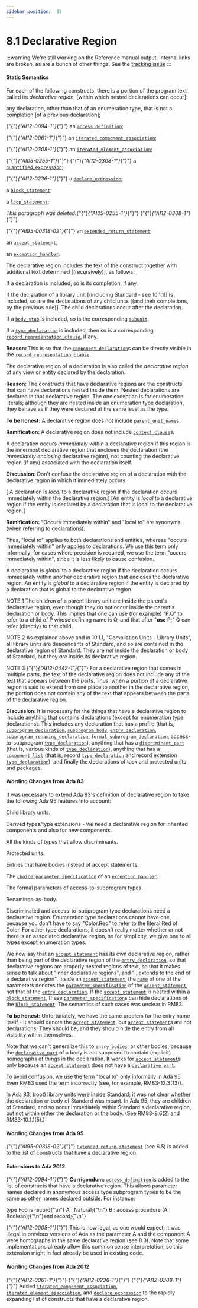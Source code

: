 ---
sidebar_position:  65
---

# 8.1 Declarative Region

:::warning
We're still working on the Reference manual output.  Internal links are broken,
as are a bunch of other things.
See the [tracking issue](https://github.com/ada-lang-io/ada-lang-io/issues/20)
:::



#### Static Semantics

<p>For each of the following constructs, there is a portion of the program text called its <em>declarative region</em>, [within which nested declarations can occur]: </p>
<p>any declaration, other than that of an enumeration type, that is not a completion [of a previous declaration];</p>
<p>{"{"}<em>{"AI12-0094-1"}</em>{"}"} an <code><a href="../AA-3/AA-3.10#S0084">access_definition</a></code>;</p>
<p>{"{"}<em>{"AI12-0061-1"}</em>{"}"} an <code><a href="../AA-4/AA-4.3#S0119">iterated_component_association</a></code>;</p>
<p>{"{"}<em>{"AI12-0308-1"}</em>{"}"} an <code><a href="../AA-4/AA-4.3#S0131">iterated_element_association</a></code>;</p>
<p>{"{"}<em>{"AI05-0255-1"}</em>{"}"} {"{"}<em>{"AI12-0308-1"}</em>{"}"} a <code><a href="../AA-4/AA-4.5#S0153">quantified_expression</a></code>;</p>
<p>{"{"}<em>{"AI12-0236-1"}</em>{"}"} a <code><a href="../AA-4/AA-4.5#S0156">declare_expression</a></code>;</p>
<p>a <code><a href="../AA-5/AA-5.6#S0191">block_statement</a></code>;</p>
<p>a <code><a href="../AA-5/AA-5.5#S0178">loop_statement</a></code>;</p>
<p><em>This paragraph was deleted.</em>{"{"}<em>{"AI05-0255-1"}</em>{"}"} {"{"}<em>{"AI12-0308-1"}</em>{"}"} </p>
<p>{"{"}<em>{"AI95-00318-02"}</em>{"}"} an <code><a href="../AA-6/AA-6.5#S0225">extended_return_statement</a></code>;</p>
<p>an <code><a href="../AA-9/AA-9.5#S0258">accept_statement</a></code>;</p>
<p>an <code><a href="../AA-11/AA-11.2#S0305">exception_handler</a></code>. </p>
<p>The declarative region includes the text of the construct together with additional text determined [(recursively)], as follows: </p>
<p>If a declaration is included, so is its completion, if any.</p>
<p>If the declaration of a library unit [(including Standard - see 10.1.1)] is included, so are the declarations of any child units [(and their completions, by the previous rule)]. The child declarations occur after the declaration.</p>
<p>If a <code><a href="../AA-10/AA-10.1#S0297">body_stub</a></code> is included, so is the corresponding <code><a href="../AA-10/AA-10.1#S0302">subunit</a></code>.</p>
<p>If a <code><a href="../AA-3/AA-3.2#S0023">type_declaration</a></code> is included, then so is a corresponding <code><a href="../AA-13/AA-13.5#S0352">record_representation_clause</a></code>, if any. </p>
<Admonition type="note">
<p><strong>Reason: </strong>This is so that the <code><a href="../AA-3/AA-3.8#S0070">component_declaration</a></code>s can be directly visible in the <code><a href="../AA-13/AA-13.5#S0352">record_representation_clause</a></code>. </p></Admonition>

<p>The declarative region of a declaration is also called the <em>declarative region</em> of any view or entity declared by the declaration. </p>
<Admonition type="note">
<p><strong>Reason: </strong>The constructs that have declarative regions are the constructs that can have declarations nested inside them. Nested declarations are declared in that declarative region. The one exception is for enumeration literals; although they are nested inside an enumeration type declaration, they behave as if they were declared at the same level as the type. </p></Admonition>

<Admonition type="note">
<p><strong>To be honest: </strong>A declarative region does not include <code><a href="../AA-10/AA-10.1#S0291">parent_unit_name</a></code>s. </p></Admonition>

<Admonition type="note">
<p><strong>Ramification: </strong>A declarative region does not include <code><a href="../AA-10/AA-10.1#S0292">context_clause</a></code>s. </p></Admonition>

<p>A declaration occurs <em>immediately within</em> a declarative region if this region is the innermost declarative region that encloses the declaration (the <em>immediately enclosing</em> declarative region), not counting the declarative region (if any) associated with the declaration itself. </p>
<Admonition type="note">
<p><strong>Discussion: </strong>Don't confuse the declarative region of a declaration with the declarative region in which it immediately occurs. </p></Admonition>

<p>[ A declaration is <em>local</em> to a declarative region if the declaration occurs immediately within the declarative region.] [An entity is <em>local</em> to a declarative region if the entity is declared by a declaration that is local to the declarative region.] </p>
<Admonition type="note">
<p><strong>Ramification: </strong>"Occurs immediately within" and "local to" are synonyms (when referring to declarations).</p></Admonition>

<Admonition type="note">
<p>Thus, "local to" applies to both declarations and entities, whereas "occurs immediately within" only applies to declarations. We use this term only informally; for cases where precision is required, we use the term "occurs immediately within", since it is less likely to cause confusion. </p></Admonition>

<p>A declaration is <em>global</em> to a declarative region if the declaration occurs immediately within another declarative region that encloses the declarative region. An entity is <em>global</em> to a declarative region if the entity is declared by a declaration that is global to the declarative region. </p>
<Admonition type="note">
<p>NOTE 1   The children of a parent library unit are inside the parent's declarative region, even though they do not occur inside the parent's declaration or body. This implies that one can use (for example) "P.Q" to refer to a child of P whose defining name is Q, and that after "<strong>use</strong> P;" Q can refer (directly) to that child.</p></Admonition>

<Admonition type="note">
<p>NOTE 2   As explained above and in 10.1.1, "Compilation Units - Library Units", all library units are descendants of Standard, and so are contained in the declarative region of Standard. They are <em>not</em> inside the declaration or body of Standard, but they <em>are</em> inside its declarative region.</p></Admonition>

<Admonition type="note">
<p>NOTE 3   {"{"}<em>{"AI12-0442-1"}</em>{"}"} For a declarative region that comes in multiple parts, the text of the declarative region does not include any of the text that appears between the parts. Thus, when a portion of a declarative region is said to extend from one place to another in the declarative region, the portion does not contain any of the text that appears between the parts of the declarative region. </p></Admonition>

<Admonition type="note">
<p><strong>Discussion: </strong>It is necessary for the things that have a declarative region to include anything that contains declarations (except for enumeration type declarations). This includes any declaration that has a profile (that is, <code><a href="../AA-6/AA-6.1#S0195">subprogram_declaration</a></code>, <code><a href="../AA-6/AA-6.3#S0216">subprogram_body</a></code>, <code><a href="../AA-9/AA-9.5#S0257">entry_declaration</a></code>, <code><a href="../AA-8/AA-8.5#S0242">subprogram_renaming_declaration</a></code>, <code><a href="../AA-12/AA-12.6#S0335">formal_subprogram_declaration</a></code>, access-to-subprogram <code><a href="../AA-3/AA-3.2#S0023">type_declaration</a></code>), anything that has a <code><a href="../AA-3/AA-3.7#S0059">discriminant_part</a></code> (that is, various kinds of <code><a href="../AA-3/AA-3.2#S0023">type_declaration</a></code>), anything that has a <code><a href="../AA-3/AA-3.8#S0068">component_list</a></code> (that is, record <code><a href="../AA-3/AA-3.2#S0023">type_declaration</a></code> and record extension <code><a href="../AA-3/AA-3.2#S0023">type_declaration</a></code>), and finally the declarations of task and protected units and packages. </p></Admonition>


#### Wording Changes from Ada 83

<Admonition type="note">
<p>It was necessary to extend Ada 83's definition of declarative region to take the following Ada 95 features into account: </p></Admonition>

<p>Child library units.</p>
<p>Derived types/type extensions - we need a declarative region for inherited components and also for new components.</p>
<p>All the kinds of types that allow discriminants.</p>
<p>Protected units.</p>
<p>Entries that have bodies instead of accept statements.</p>
<p>The <code><a href="../AA-11/AA-11.2#S0306">choice_parameter_specification</a></code> of an <code><a href="../AA-11/AA-11.2#S0305">exception_handler</a></code>.</p>
<p>The formal parameters of access-to-subprogram types.</p>
<p>Renamings-as-body. </p>
<Admonition type="note">
<p>Discriminated and access-to-subprogram type declarations need a declarative region. Enumeration type declarations cannot have one, because you don't have to say "Color.Red" to refer to the literal Red of Color. For other type declarations, it doesn't really matter whether or not there is an associated declarative region, so for simplicity, we give one to all types except enumeration types.</p></Admonition>

<Admonition type="note">
<p>We now say that an <code><a href="../AA-9/AA-9.5#S0258">accept_statement</a></code> has its own declarative region, rather than being part of the declarative region of the <code><a href="../AA-9/AA-9.5#S0257">entry_declaration</a></code>, so that declarative regions are properly nested regions of text, so that it makes sense to talk about "inner declarative regions", and "...extends to the end of a declarative region". Inside an <code><a href="../AA-9/AA-9.5#S0258">accept_statement</a></code>, the <code><a href="../AA-4/AA-4.1#S0091">name</a></code> of one of the parameters denotes the <code><a href="../AA-6/AA-6.1#S0207">parameter_specification</a></code> of the <code><a href="../AA-9/AA-9.5#S0258">accept_statement</a></code>, not that of the <code><a href="../AA-9/AA-9.5#S0257">entry_declaration</a></code>. If the <code><a href="../AA-9/AA-9.5#S0258">accept_statement</a></code> is nested within a <code><a href="../AA-5/AA-5.6#S0191">block_statement</a></code>, these <code><a href="../AA-6/AA-6.1#S0207">parameter_specification</a></code>s can hide declarations of the <code><a href="../AA-5/AA-5.6#S0191">block_statement</a></code>. The semantics of such cases was unclear in RM83. </p></Admonition>

<Admonition type="note">
<p><strong>To be honest: </strong>Unfortunately, we have the same problem for the entry name itself - it should denote the <code><a href="../AA-9/AA-9.5#S0258">accept_statement</a></code>, but <code><a href="../AA-9/AA-9.5#S0258">accept_statement</a></code>s are not declarations. They should be, and they should hide the entry from all visibility within themselves. </p></Admonition>

<Admonition type="note">
<p>Note that we can't generalize this to <code>entry_bodies</code>, or other bodies, because the <code><a href="../AA-3/AA-3.11#S0086">declarative_part</a></code> of a body is not supposed to contain (explicit) homographs of things in the declaration. It works for <code><a href="../AA-9/AA-9.5#S0258">accept_statement</a></code>s only because an <code><a href="../AA-9/AA-9.5#S0258">accept_statement</a></code> does not have a <code><a href="../AA-3/AA-3.11#S0086">declarative_part</a></code>.</p></Admonition>

<Admonition type="note">
<p>To avoid confusion, we use the term "local to" only informally in Ada 95. Even RM83 used the term incorrectly (see, for example, RM83-12.3(13)).</p></Admonition>

<Admonition type="note">
<p>In Ada 83, (root) library units were inside Standard; it was not clear whether the declaration or body of Standard was meant. In Ada 95, they are children of Standard, and so occur immediately within Standard's declarative region, but not within either the declaration or the body. (See RM83-8.6(2) and RM83-10.1.1(5).) </p></Admonition>


#### Wording Changes from Ada 95

<Admonition type="note">
<p>{"{"}<em>{"AI95-00318-02"}</em>{"}"} <code><a href="../AA-6/AA-6.5#S0225">Extended_return_statement</a></code> (see 6.5) is added to the list of constructs that have a declarative region. </p></Admonition>


#### Extensions to Ada 2012

<Admonition type="note">
<p>{"{"}<em>{"AI12-0094-1"}</em>{"}"} <strong>Corrigendum:</strong> <code><a href="../AA-3/AA-3.10#S0084">access_definition</a></code> is added to the list of constructs that have a declarative region. This allows parameter names declared in anonymous access type subprogram types to be the same as other names declared outside. For instance: </p></Admonition>

<CodeBlock>
type Foo is record{"\n"}   A : Natural;{"\n"}   B : access procedure (A : Boolean);{"\n"}end record;{"\n"}
</CodeBlock>

<Admonition type="note">
<p>{"{"}<em>{"AI12-0005-1"}</em>{"}"} This is now legal, as one would expect; it was illegal in previous versions of Ada as the parameter A and the component A were homographs in the same declarative region (see 8.3). Note that some implementations already allow this common sense interpretation, so this extension might in fact already be used in existing code. </p></Admonition>


#### Wording Changes from Ada 2012

<Admonition type="note">
<p>{"{"}<em>{"AI12-0061-1"}</em>{"}"} {"{"}<em>{"AI12-0236-1"}</em>{"}"} {"{"}<em>{"AI12-0308-1"}</em>{"}"} Added <code><a href="../AA-4/AA-4.3#S0119">iterated_component_association</a></code>, <code><a href="../AA-4/AA-4.3#S0131">iterated_element_association</a></code>, and <code><a href="../AA-4/AA-4.5#S0156">declare_expression</a></code> to the rapidly expanding list of constructs that have a declarative region. </p></Admonition>

